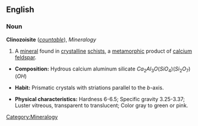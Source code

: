 ==English==

===Noun===
'''Clinozoisite''' (''[[countable]]''), ''Mineralogy''

# A [[mineral]] found in [[crystal]]line [[schist]]s, a [[metamorphic]] product of [[calcium]] [[feldspar]].

*'''Composition:''' Hydrous calcium aluminum silicate <math>Ca_2Al_3O  (SiO_4)  (Si_2O_7)  (OH)</math>

*'''Habit:''' Prismatic crystals with striations parallel to the ''b''-axis.

*'''Physical characteristics:''' Hardness 6-6.5; Specific gravity 3.25-3.37; Luster vitreous, transparent to translucent; Color gray to green or pink.

[[Category:Mineralogy]]